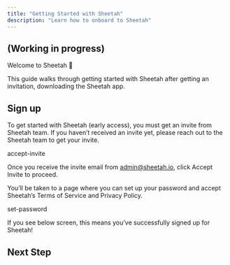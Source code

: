 ```yaml
---
title: "Getting Started with Sheetah"
description: "Learn how to onboard to Sheetah"
---
```


## (Working in progress)

Welcome to Sheetah 👋

This guide walks through getting started with Sheetah after getting an invitation, downloading the Sheetah app.

## Sign up

To get started with Sheetah (early access), you must get an invite from Sheetah team. If you haven’t received an invite yet, please reach out to the Sheetah team to get your invite.

accept-invite

Once you receive the invite email from admin@sheetah.io, click Accept Invite to proceed.

You’ll be taken to a page where you can set up your password and accept Sheetah’s Terms of Service and Privacy Policy.

set-password

If you see below screen, this means you’ve successfully signed up for Sheetah!

## Next Step

<Card
  title="Create a Template"
  icon="wand-magic-sparkles"
  href="/guides/create-a-template"
/>
